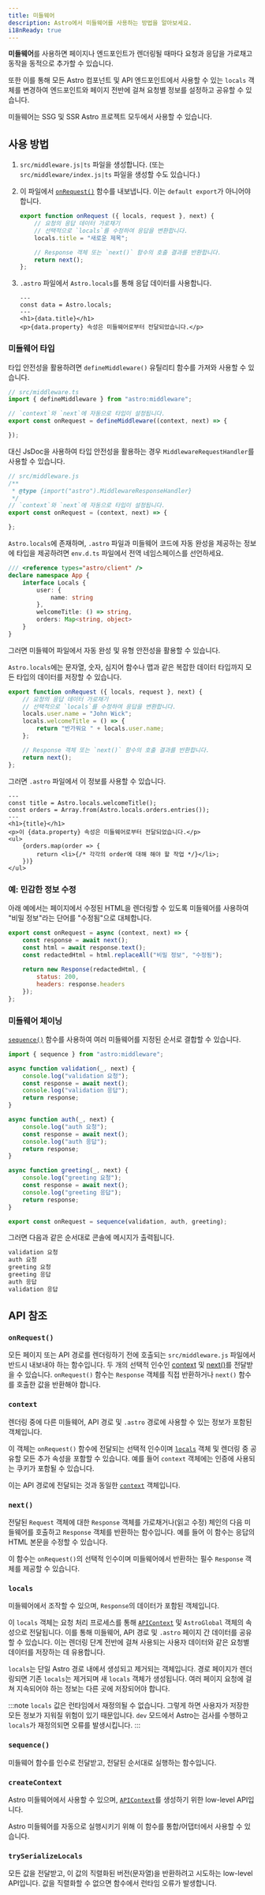 ```yaml
---
title: 미들웨어
description: Astro에서 미들웨어를 사용하는 방법을 알아보세요.
i18nReady: true
---
```


**미들웨어**를 사용하면 페이지나 엔드포인트가 렌더링될 때마다 요청과 응답을 가로채고 동작을 동적으로 추가할 수 있습니다.

또한 이를 통해 모든 Astro 컴포넌트 및 API 엔드포인트에서 사용할 수 있는 `locals` 객체를 변경하여 엔드포인트와 페이지 전반에 걸쳐 요청별 정보를 설정하고 공유할 수 있습니다.

미들웨어는 SSG 및 SSR Astro 프로젝트 모두에서 사용할 수 있습니다.

## 사용 방법

1. `src/middleware.js|ts` 파일을 생성합니다. (또는 `src/middleware/index.js|ts` 파일을 생성할 수도 있습니다.)

2. 이 파일에서 [`onRequest()`](#onrequest) 함수를 내보냅니다. 이는 `default export`가 아니어야 합니다.

    ```js title="src/middleware.js"
    export function onRequest ({ locals, request }, next) {
        // 요청의 응답 데이터 가로채기
        // 선택적으로 `locals`를 수정하여 응답을 변환합니다.
        locals.title = "새로운 제목";

        // Response 객체 또는 `next()` 함수의 호출 결과를 반환합니다.
        return next();
    };
    ```

3. `.astro` 파일에서 `Astro.locals`를 통해 응답 데이터를 사용합니다.

    ```astro title="src/components/Component.astro"
    ---
    const data = Astro.locals;
    ---
    <h1>{data.title}</h1>
    <p>{data.property} 속성은 미들웨어로부터 전달되었습니다.</p>
    ```

### 미들웨어 타입

타입 안전성을 활용하려면 `defineMiddleware()` 유틸리티 함수를 가져와 사용할 수 있습니다.


```ts
// src/middleware.ts
import { defineMiddleware } from "astro:middleware";

// `context`와 `next`에 자동으로 타입이 설정됩니다.
export const onRequest = defineMiddleware((context, next) => {

});
```

대신 JsDoc을 사용하여 타입 안전성을 활용하는 경우 `MiddlewareRequestHandler`를 사용할 수 있습니다.

```js
// src/middleware.js
/**
 * @type {import("astro").MiddlewareResponseHandler}
 */
// `context`와 `next`에 자동으로 타입이 설정됩니다.
export const onRequest = (context, next) => {

};
```

`Astro.locals`에 존재하며, `.astro` 파일과 미들웨어 코드에 자동 완성을 제공하는 정보에 타입을 제공하려면 `env.d.ts` 파일에서 전역 네임스페이스를 선언하세요.

```ts title="src/env.d.ts"
/// <reference types="astro/client" />
declare namespace App {
    interface Locals {
        user: {
            name: string
        },
        welcomeTitle: () => string,
        orders: Map<string, object>
    }
}
```

그러면 미들웨어 파일에서 자동 완성 및 유형 안전성을 활용할 수 있습니다.

`Astro.locals`에는 문자열, 숫자, 심지어 함수나 맵과 같은 복잡한 데이터 타입까지 모든 타입의 데이터를 저장할 수 있습니다.

```js title="src/middleware.js"
export function onRequest ({ locals, request }, next) {
    // 요청의 응답 데이터 가로채기
    // 선택적으로 `locals`를 수정하여 응답을 변환합니다.
    locals.user.name = "John Wick";
    locals.welcomeTitle = () => {
        return "반가워요 " + locals.user.name;
    };

    // Response 객체 또는 `next()` 함수의 호출 결과를 반환합니다.
    return next();
};
```

그러면 `.astro` 파일에서 이 정보를 사용할 수 있습니다.

```astro title="src/pages/orders.astro"
---
const title = Astro.locals.welcomeTitle();
const orders = Array.from(Astro.locals.orders.entries());
---
<h1>{title}</h1>
<p>이 {data.property} 속성은 미들웨어로부터 전달되었습니다.</p>
<ul>
    {orders.map(order => {
        return <li>{/* 각각의 order에 대해 해야 할 작업 */}</li>;
    })}
</ul>
```

### 예: 민감한 정보 수정

아래 예에서는 페이지에서 수정된 HTML을 렌더링할 수 있도록 미들웨어를 사용하여 "비밀 정보"라는 단어를 "수정됨"으로 대체합니다.

```js title="src/middleware.js"
export const onRequest = async (context, next) => {
    const response = await next();
    const html = await response.text();
    const redactedHtml = html.replaceAll("비밀 정보", "수정됨");
    
    return new Response(redactedHtml, {
        status: 200,
        headers: response.headers
    });
};
```

### 미들웨어 체이닝

[`sequence()`](#sequence) 함수를 사용하여 여러 미들웨어를 지정된 순서로 결합할 수 있습니다.

```js title="src/middleware.js"
import { sequence } from "astro:middleware";

async function validation(_, next) {
    console.log("validation 요청");
    const response = await next();
    console.log("validation 응답");
    return response;
}

async function auth(_, next) {
    console.log("auth 요청");
    const response = await next();
    console.log("auth 응답");
    return response;
}

async function greeting(_, next) {
    console.log("greeting 요청");
    const response = await next();
    console.log("greeting 응답");
    return response;
}

export const onRequest = sequence(validation, auth, greeting);
```

그러면 다음과 같은 순서대로 콘솔에 메시지가 출력됩니다.

```sh
validation 요청
auth 요청
greeting 요청
greeting 응답
auth 응답
validation 응답
```

## API 참조

### `onRequest()`

모든 페이지 또는 API 경로를 렌더링하기 전에 호출되는 `src/middleware.js` 파일에서 반드시 내보내야 하는 함수입니다. 두 개의 선택적 인수인 [context](#context) 및 [next()](#next)를 전달받을 수 있습니다. `onRequest()` 함수는 `Response` 객체를 직접 반환하거나 `next()` 함수를 호출한 값을 반환해야 합니다.

### `context`

렌더링 중에 다른 미들웨어, API 경로 및 `.astro` 경로에 사용할 수 있는 정보가 포함된 객체입니다.

이 객체는 `onRequest()` 함수에 전달되는 선택적 인수이며 [`locals`](#locals) 객체 및 렌더링 중 공유할 모든 추가 속성을 포함할 수 있습니다. 예를 들어 `context` 객체에는 인증에 사용되는 쿠키가 포함될 수 있습니다.

이는 API 경로에 전달되는 것과 동일한 [`context`](/ko/reference/api-reference/#endpoint-context) 객체입니다.

### `next()`

전달된 `Request` 객체에 대한 `Response` 객체를 가로채거나(읽고 수정) 체인의 다음 미들웨어를 호출하고 `Response` 객체를 반환하는 함수입니다. 예를 들어 이 함수는 응답의 HTML 본문을 수정할 수 있습니다.

이 함수는 `onRequest()`의 선택적 인수이며 미들웨어에서 반환하는 필수 `Response` 객체를 제공할 수 있습니다.

### `locals`
미들웨어에서 조작할 수 있으며, `Response`의 데이터가 포함된 객체입니다.

이 `locals` 객체는 요청 처리 프로세스를 통해 [`APIContext`](/ko/reference/api-reference/#endpoint-context) 및 `AstroGlobal` 객체의 속성으로 전달됩니다. 이를 통해 미들웨어, API 경로 및 `.astro` 페이지 간 데이터를 공유할 수 있습니다. 이는 렌더링 단계 전반에 걸쳐 사용되는 사용자 데이터와 같은 요청별 데이터를 저장하는 데 유용합니다.

`locals`는 단일 Astro 경로 내에서 생성되고 제거되는 객체입니다. 경로 페이지가 렌더링되면 기존 `locals`는 제거되며 새 `locals` 객체가 생성됩니다. 여러 페이지 요청에 걸쳐 지속되어야 하는 정보는 다른 곳에 저장되어야 합니다.

:::note
`locals` 값은 런타임에서 재정의될 수 없습니다. 그렇게 하면 사용자가 저장한 모든 정보가 지워질 위험이 있기 때문입니다. `dev` 모드에서 Astro는 검사를 수행하고 `locals`가 재정의되면 오류를 발생시킵니다.
:::

### `sequence()`

미들웨어 함수를 인수로 전달받고, 전달된 순서대로 실행하는 함수입니다.

### `createContext`

Astro 미들웨어에서 사용할 수 있으며,  [`APIContext`](/ko/reference/api-reference/#endpoint-context)를 생성하기 위한 low-level API입니다.

Astro 미들웨어를 자동으로 실행시키기 위해 이 함수를 통합/어댑터에서 사용할 수 있습니다.

### `trySerializeLocals`

모든 값을 전달받고, 이 값의 직렬화된 버전(문자열)을 반환하려고 시도하는 low-level API입니다. 값을 직렬화할 수 없으면 함수에서 런타임 오류가 발생합니다.
